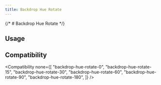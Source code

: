 ```yaml
---
title: Backdrop Hue Rotate
---
```



{/* # Backdrop Hue Rotate */}

## Usage

<Usage />

## Compatibility

<Compatibility
  none={[
    "backdrop-hue-rotate-0",
    "backdrop-hue-rotate-15",
    "backdrop-hue-rotate-30",
    "backdrop-hue-rotate-60",
    "backdrop-hue-rotate-90",
    "backdrop-hue-rotate-180",
  ]}
/>
